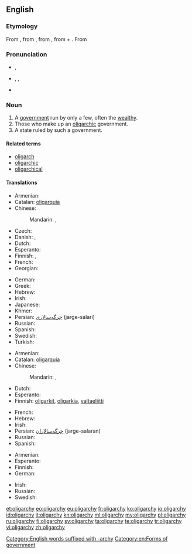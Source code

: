 ==English==

===Etymology===
From {{etyl|fr|en}} {{term|oligarchie|lang=fr}}, from {{etyl|la|en}} {{term|oligarchia|lang=la}}, from {{etyl|grc|en}} {{term|ὀλιγαρχία|sc=polytonic|tr=oligarchia|lang=grc}}, from {{term|ὀλίγος|sc=polytonic|tr=oligos||few|lang=grc}} + {{term|ἀρχή|sc=polytonic|tr=archē||rule|lang=grc}}.
From {{confix|oligo|archy}}

===Pronunciation===
* {{a|UK}} {{IPA|/ˈɒlɪɡɑːki/}}, {{X-SAMPA|/"QlIgA:ki/}}
* {{a|US}} {{enPR|älʹĭ-gär'kē|ōlʹĭ-gär'kē}}, {{IPA|/ˈɑːlɪˌɡɑrki/|/ˈoʊlɪˌɡɑrki/}}, {{X-SAMPA|/"A:lI%gArki/|/"oUlI%gArki/}}
* {{audio|en-uk-oligarchy.ogg|Audio (UK)}}

===Noun===
{{wikipedia}}
{{en-noun|oligarchies}}

# A [[government]] run by only a few, often the [[wealthy]].
# Those who make up an [[oligarchic]] government.
# A state ruled by such a government.

====Related terms====
* [[oligarch]]
* [[oligarchic]]
* [[oligarchical]]

====Translations====
{{trans-top|Government by only a few}}
* Armenian: {{t-|hy|օլիգարխիա|tr=ōligarxia|sc=Armn}}
* Catalan: [[oligarquia]] {{f}}
* Chinese:
*: Mandarin: {{t|cmn|寡頭政治|sc=Hani}}, {{t|cmn|寡头政治|tr=guǎtóu zhèngzhì|sc=Hani}}
* Czech: {{t+|cs|oligarchie|f}}
* Danish: {{t-|da|oligarki|n}}, {{t-|da|fåmandsvælde|n|c}}
* Dutch: {{t+|nl|oligarchie|f}}
* Esperanto: {{t-|eo|oligarĥio}}
* Finnish: {{t+|fi|harvainvalta}}, {{t+|fi|oligarkia}}
* French: {{t+|fr|oligarchie|f}}
* Georgian: {{t-|ka|ოლიგარქია|sc=Geor}}
{{trans-mid}}
* German: {{t+|de|Oligarchie|f}}
* Greek: {{t+|el|ολιγαρχία|f}}
* Hebrew: {{t+|he|אוליגרכיה|f}}
* Irish: {{t-|ga|olagarcacht|f}}
* Japanese: {{t-|ja|寡頭政治|tr=かとうせいじ, katō seiji}}
* Khmer: {{t-|km|អប្បាធិបតេយ្យ|sc=Khmr|tr=appa’ tʰippa’tay}}
* Persian: [[جرگه‌سالاری]] (jarge-salari)
* Russian: {{t+|ru|олигархия|f|tr=oligárxija}}
* Spanish: {{t+|es|oligarquía|f}}
* Swedish: {{t+|sv|oligarki|n}}
* Turkish: {{t+|tr|oligarşi}}
{{trans-bottom}}

{{trans-top|Those who make up an oligarchic government}}
* Armenian: {{t-|hy|օլիգարխիա|tr=ōligarxia|sc=Armn}}
* Catalan: [[oligarquia]] {{f}}
* Chinese:
*: Mandarin: {{t-|cmn|寡頭|sc=Hani}}, {{t-|cmn|寡头|tr=guǎtóu|sc=Hani}}
* Dutch: {{t+|nl|oligarchie|f}}
* Esperanto: {{t-|eo|oligarĥio}}
* Finnish: [[oligarkki|oligarkit]], [[oligarkia]], [[valtaeliitti]]
{{trans-mid}}
* French: {{t+|fr|oligarchie|f}}
* Hebrew: {{t+|he|אוליגרכיה|f}}
* Irish: {{t-|ga|olagarcacht|f}}
* Persian: [[جرگه‌سالاران]] (jarge-salaran)
* Russian: {{t+|ru|олигархия|f|tr=oligárxija}}
* Spanish: {{t+|es|oligarquía|f}}
{{trans-bottom}}

{{trans-top|State ruled by such a government}}
* Armenian: {{t-|hy|օլիգարխիա|tr=ōligarxia|sc=Armn}}
* Esperanto: {{t-|eo|oligarĥio}}
* Finnish: {{t+|fi|oligarkia}}
* German: {{t+|de|Oligarchie|f}}
{{trans-mid}}
* Irish: {{t-|ga|olagarcacht|f}}
* Russian: {{t+|ru|олигархия|f|tr=oligárxija}}
* Swedish: {{t+|sv|oligarki|n}}
{{trans-bottom}}

[[Category:English words suffixed with -archy]]
[[Category:en:Forms of government]]

[[et:oligarchy]]
[[eo:oligarchy]]
[[eu:oligarchy]]
[[fr:oligarchy]]
[[ko:oligarchy]]
[[io:oligarchy]]
[[id:oligarchy]]
[[it:oligarchy]]
[[kn:oligarchy]]
[[ml:oligarchy]]
[[my:oligarchy]]
[[pl:oligarchy]]
[[ru:oligarchy]]
[[fi:oligarchy]]
[[sv:oligarchy]]
[[ta:oligarchy]]
[[te:oligarchy]]
[[tr:oligarchy]]
[[vi:oligarchy]]
[[zh:oligarchy]]